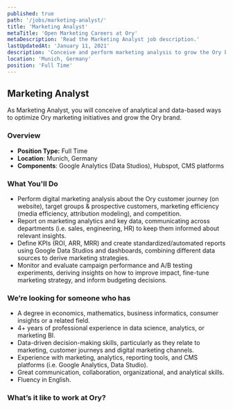 ```yaml
---
published: true
path: '/jobs/marketing-analyst/'
title: 'Marketing Analyst'
metaTitle: 'Open Marketing Careers at Ory'
metaDescription: 'Read the Marketing Analyst job description.'
lastUpdatedAt: 'January 11, 2021'
description: 'Conceive and perform marketing analysis to grow the Ory brand.'
location: 'Munich, Germany'
position: 'Full Time'
---
```



## Marketing Analyst

<About />

As Marketing Analyst, you will conceive of analytical and data-based ways to
optimize Ory marketing initiatives and grow the Ory brand.

### Overview

- **Position Type:** Full Time
- **Location**: Munich, Germany
- **Components**: Google Analytics (Data Studios), Hubspot, CMS platforms

### What You'll Do

- Perform digital marketing analysis about the Ory customer journey (on
  website), target groups & prospective customers, marketing efficiency (media
  efficiency, attribution modeling), and competition.
- Report on marketing analytics and key data, communicating across departments
  (i.e. sales, engineering, HR) to keep them informed about relevant insights.
- Define KPIs (ROI, ARR, MRR) and create standardized/automated reports using
  Google Data Studios and dashboards, combining different data sources to derive
  marketing strategies.
- Monitor and evaluate campaign performance and A/B testing experiments,
  deriving insights on how to improve impact, fine-tune marketing strategy, and
  inform budgeting decisions.

### We’re looking for someone who has

- A degree in economics, mathematics, business informatics, consumer insights or
  a related field.
- 4+ years of professional experience in data science, analytics, or marketing
  BI.
- Data-driven decision-making skills, particularly as they relate to marketing,
  customer journeys and digital marketing channels.
- Experience with marketing, analytics, reporting tools, and CMS platforms (i.e.
  Google Analytics, Data Studio).
- Great communication, collaboration, organizational, and analytical skills.
- Fluency in English.

### What’s it like to work at Ory?

<WorkAtOry />
